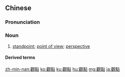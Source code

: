 {{also|観点|观点}}
==Chinese==
{{zh-forms|s=观点}}

===Pronunciation===
{{zh-pron
|m=guāndiǎn
|c=gun1 dim2
|h=pfs=kôn-tiám
|mn=koan-tiám
|cat=n
}}

===Noun===
{{zh-noun}}

# [[standpoint]]; [[point of view]]; [[perspective]] {{zh-mw|種}}
#: {{zh-x|歷史 觀點|'''view''' of history}}

====Derived terms====
{{zh-der|觀點主義}}

{{zh-cat|Elementary}}

[[zh-min-nan:觀點]]
[[ko:觀點]]
[[ku:觀點]]
[[hu:觀點]]
[[mg:觀點]]
[[ja:觀點]]